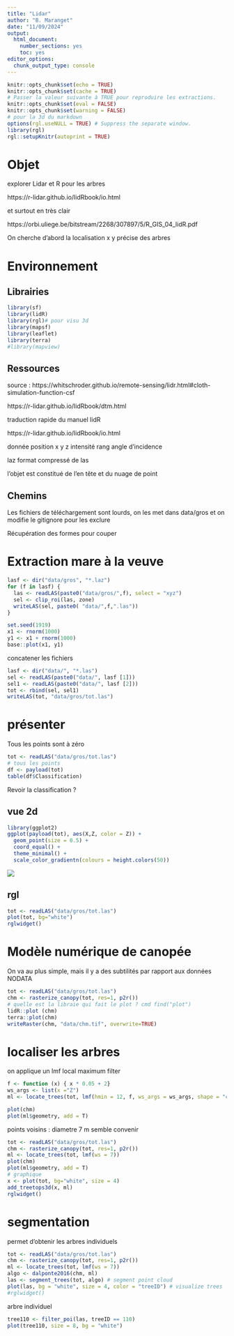 ```yaml
---
title: "Lidar"
author: "B. Maranget"
date: "11/09/2024"
output: 
  html_document: 
    number_sections: yes
    toc: yes
editor_options: 
  chunk_output_type: console
---
```



```r
knitr::opts_chunk$set(echo = TRUE)
knitr::opts_chunk$set(cache = TRUE)
# Passer la valeur suivante à TRUE pour reproduire les extractions.
knitr::opts_chunk$set(eval = FALSE)
knitr::opts_chunk$set(warning = FALSE)
# pour la 3d du markdown
options(rgl.useNULL = TRUE) # Suppress the separate window.
library(rgl)
rgl::setupKnitr(autoprint = TRUE)
```




# Objet

explorer Lidar et R pour les arbres

https://r-lidar.github.io/lidRbook/io.html

et surtout en très clair

https://orbi.uliege.be/bitstream/2268/307897/5/R_GIS_04_lidR.pdf

On cherche d'abord la localisation x y précise des arbres

# Environnement


## Librairies


```r
library(sf)
library(lidR)
library(rgl)# pour visu 3d
library(mapsf)
library(leaflet)
library(terra)
#library(mapview)
```

## Ressources

source : https://whitschroder.github.io/remote-sensing/lidr.html#cloth-simulation-function-csf

https://r-lidar.github.io/lidRbook/dtm.html

traduction rapide du manuel lidR

https://r-lidar.github.io/lidRbook/io.html

donnée position x y z intensité rang angle d'incidence

laz format compressé de las

l'objet est constitué de l'en tête et du nuage de point



## Chemins

Les fichiers de téléchargement sont lourds, on les met dans data/gros
et on modifie le gitignore pour les exclure

Récupération des formes pour couper


# Extraction mare à la veuve

```r
lasf <- dir("data/gros", "*.laz")
for (f in lasf) {
  las <- readLAS(paste0("data/gros/",f), select = "xyz")
  sel <- clip_roi(las, zone)
  writeLAS(sel, paste0( "data/",f,".las"))
}
```


```r
set.seed(1919)
x1 <- rnorm(1000)
y1 <- x1 + rnorm(1000)
base::plot(x1, y1) 
```



concatener les fichiers

```r

lasf <- dir("data/", "*.las")
sel <- readLAS(paste0("data/", lasf [1]))
sel1 <- readLAS(paste0("data/", lasf [2]))
tot <- rbind(sel, sel1)
writeLAS(tot, "data/gros/tot.las")
```

# présenter



Tous les points sont à zéro

```r
tot <- readLAS("data/gros/tot.las")
# tous les points
df <- payload(tot)
table(df$Classification)
```

Revoir la classification ?

## vue 2d

```r
library(ggplot2)
ggplot(payload(tot), aes(X,Z, color = Z)) + 
  geom_point(size = 0.5) + 
  coord_equal() + 
  theme_minimal() +
  scale_color_gradientn(colours = height.colors(50))
```


![](img/ggplot.png)

## rgl



```r
tot <- readLAS("data/gros/tot.las")
plot(tot, bg="white")
rglwidget()
```


# Modèle numérique de canopée

On va au plus simple, mais il y a des subtilités par rapport aux données NODATA

```r
tot <- readLAS("data/gros/tot.las")
chm <- rasterize_canopy(tot, res=1, p2r())
# quelle est la libraie qui fait le plot ? cmd find("plot")
lidR::plot (chm)
terra::plot(chm)
writeRaster(chm, "data/chm.tif", overwrite=TRUE)
```


# localiser les arbres

on applique un lmf local maximum filter

```r
f <- function (x) { x * 0.05 + 2}
ws_args <- list(x ="Z")
ml <- locate_trees(tot, lmf(hmin = 12, f, ws_args = ws_args, shape = "circular"))
```


```r
plot(chm)
plot(ml$geometry, add = T)
```

points voisins : diametre 7 m semble convenir

```r
tot <- readLAS("data/gros/tot.las")
chm <- rasterize_canopy(tot, res=1, p2r())
ml <- locate_trees(tot, lmf(ws = 7))
plot(chm)
plot(ml$geometry, add = T)
# graphique
x <- plot(tot, bg="white", size = 4)
add_treetops3d(x, ml)
rglwidget()
```

# segmentation


permet d'obtenir les arbres individuels


```r
tot <- readLAS("data/gros/tot.las")
chm <- rasterize_canopy(tot, res=1, p2r())
ml <- locate_trees(tot, lmf(ws = 7))
algo <- dalponte2016(chm, ml)
las <- segment_trees(tot, algo) # segment point cloud
plot(las, bg = "white", size = 4, color = "treeID") # visualize trees
#rglwidget()
```


arbre individuel


```r
tree110 <- filter_poi(las, treeID == 110)
plot(tree110, size = 8, bg = "white")
```


